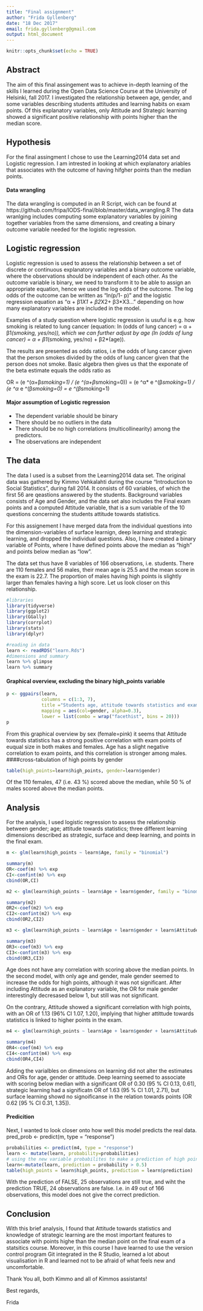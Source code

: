 ```yaml
---
title: "Final assignment"
author: "Frida Gyllenberg"
date: "18 Dec 2017"
email: frida.gyllenberg@gmail.com
output: html_document
---
```


```r
knitr::opts_chunk$set(echo = TRUE)
```
## Abstract
The aim of this final assingement was to achieve in-depth learning of the skills I learned during the Open Data Science Course at the University of Helsinki, fall 2017. I investigated the relationship between age, gender, and some variables describing students attitudes and learning habits on exam points. Of this explanatory variables, only Attitude and Strategic learning showed a significant positive relationship with points higher than the median score.

## Hypothesis
For the final assingment I chose to use the Learning2014 data set and Logistic regression. I am intrested in looking at which explanatory ariables that associates with the outcome of having hifgher points than the median points.

#### Data wrangling
The data wrangling is computed in an R Script, wich can be found at https://github.com/fripa/IODS-final/blob/master/data_wrangling.R
The data wranlging includes computing some explanatory variables by joining together variables from the same dimensions, and creating a binary outcome variable needed for the logistic regression. 

## Logistic regression
Logistic regression is used to assess the relationship between a set of discrete or continuous explanatory variables and a binary outcome variable, where the observations should be independent of each other. As the outcome variable is binary, we need to transform it to be able to assign an appropriate equation, hence we used the log odds of the outcome. The log odds of the outcome can be written as "ln(p/1- p)" and the logistic regression equation as "α + β1*X1 + β2*X2+ β3*X3..." depending on how many explanatory variables are included in the model.

Examples of a study question where logistic regression is usuful is e.g. how smoking is related to lung cancer (equation: ln (odds of lung cancer) = α + β1*(smoking, yes/no)), which we can further adjust by age (ln (odds of lung cancer) = α + β1*(smoking, yes/no) + β2*(age)).

The results are presented as odds ratios, i.e the odds of lung cancer given that the person smokes divided by the odds of lung cancer given that the person does not smoke. Basic algebra then gives us that the exponate of the beta estimate equals the odds ratio as

OR = (e ^(α+β*smoking=1) / (e ^(α+β*smoking=0)) = (e ^α* e ^(β*smoking=1) / (e ^α* e ^(β*smoking=0) = e ^(β*smoking=1) 

#### Major assumption of Logistic regression
* The dependent variable should be binary
* There should be no outliers in the data 
* There should be no high correlations (multicollinearity) among the predictors.  
* The observations are independent

## The data
The data I used is a subset from the Learning2014 data set. The original data was gathered by Kimmo Vehkalahti during the course "Introduction to Social Statistics", during fall 2014. It consists of 60 variables, of which the first 56 are qeastions answered by the students. Background variables consists of Age and Gender, and the data set also includes the Final exam points and a computed Attitude variable, that is a sum variable of the 10 questions concerning the students attitude towards statistics.

For this assignement I have merged data from the individual questions into the dimension-variables of surface learnign, deep learning and strategic learning, and dropped the individual questions. Also, I have created a binary variable of Points, where I have defined points above the median as "high" and points below median as "low". 

The data set thus have 8 variables of 166 observations, i.e. students. There are 110 females and 56 males, their mean age is 25.5 and the mean score in the exam is 22.7. The proportion of males having high points is slightly larger than females having a high score. Let us look closer on this relationship.

```r
#libraries
library(tidyverse)
library(ggplot2)
library(GGally)
library(corrplot)
library(stats)
library(dplyr)
```

```r
#reading in data
learn <- readRDS("learn.Rds")
#dimensions and summary
learn %>% glimpse 
learn %>% summary
```
#### Graphical overview, excluding the binary high_points variable
```r
p <- ggpairs(learn, 
             columns = c(1:3, 7),
             title ="Students age, attitude towards statistics and exam points by gender",
             mapping = aes(col=gender, alpha=0.3), 
             lower = list(combo = wrap("facethist", bins = 20)))
p
```


From this graphical overview by sex (female=pink) it seems that Attitude towards statistics has a strong positive correlation with exam points of euqual size in both makes and females. Age  has a slight negative correlation to exam points, and this correlation is stronger among males.  
####cross-tabulation of high points by gender
```r
table(high_points=learn$high_points, gender=learn$gender)
```
Of the 110 females, 47 (i.e. 43 %) scored above the median, while 50 % of males scored above the median points.

## Analysis
For the analysis, I used logistic regression to assess the relationship between gender; age; attitude towards statistics; three different learning dimensions described as strategic, surface and deep learning, and points in the final exam. 

```r
m <- glm(learn$high_points ~ learn$Age, family = "binomial")

summary(m)
OR<-coef(m) %>% exp
CI<-confint(m) %>% exp
cbind(OR,CI)

m2 <- glm(learn$high_points ~ learn$Age + learn$gender, family = "binomial")

summary(m2)
OR2<-coef(m2) %>% exp
CI2<-confint(m2) %>% exp
cbind(OR2,CI2)

m3 <- glm(learn$high_points ~ learn$Age + learn$gender + learn$Attitude, family = "binomial")

summary(m3)
OR3<-coef(m3) %>% exp
CI3<-confint(m3) %>% exp
cbind(OR3,CI3)
```
Age does not have any correlation with scoring above the median points. In the second model, with only age and gender, male gender seemed to increase the odds for high points, although it was not significant. After including Attitude as an explanatory variable, the OR for male gender interestingly decresased below 1, but still was not significant. 

On the contrary, Attitude showed a significant correlation with high points, with an OR of 1.13 (96% CI 1.07, 1.20), implying that higher attittude towards statistics is linked to higher points in the exam. 

```r
m4 <- glm(learn$high_points ~ learn$Age + learn$gender + learn$Attitude + learn$deep+learn$stra+learn$surf, family = "binomial")

summary(m4)
OR4<-coef(m4) %>% exp
CI4<-confint(m4) %>% exp
cbind(OR4,CI4)
```
Adding the varialbles on dimensions on learning did not alter the estimates and ORs for age, gender or attitude. Deep learning seemed to associate with scoring below median with a significant OR of 0.30 (95 % CI 0.13, 0.61), strategic learning had a significatn OR of 1.63 (95 % CI 1.01, 2.71), but surface learning showd no signoificanse in the relation towards points (OR 0.62 [95 % CI 0.31, 1.35]).

#### Predicition
Next, I wanted to look closer onto how well this model predicts the real data.
pred_prob <- predict(m, type = "response")
```r
probabilities <- predict(m4, type = "response")
learn <- mutate(learn, probability=probabilities)
# using the new variable probabilites to make a prediction of high points
learn<-mutate(learn, prediction = probability > 0.5)
table(high_points = learn$high_points, prediction = learn$prediction)
```
With the prediction of FALSE, 25 observations are still true, and wiht the prediction TRUE,  24 observations are false. I.e. in 49 out of 166 observations, this model does not give the correct prediction. 

## Conclusion
With this brief analysis, I found that Attitude towards statistics and knowledge of strategic learning are the most important features to associate with points highe than the median point on the final exam of a statsitics course. Moreover, in this course I have learned to use the version control program Git integrated in the R Studio, learned a lot about visualisation in R and learned not to be afraid of what feels new and uncomfortable.

Thank You all, both Kimmo and all of Kimmos assistants!

Best regards,

Frida
